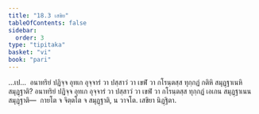 ```yaml
---
title: "18.3 เสขิย"
tableOfContents: false
sidebar:
  order: 3
type: "tipitaka"
basket: "vi"
book: "pari"
---
```



<DynamicBreadcrumb />

<Division number="472" book="pari">

<Paragraph number="2220" book="pari">
…เป…  อนาทริยํ ปฏิจฺจ อุทเก อุจฺจารํ วา ปสฺสาวํ วา เขฬํ วา กโรนฺตสฺส ทุกฺกฏํ กติหิ สมุฏฺฐาเนหิ สมุฏฺฐาติ? อนาทริยํ ปฏิจฺจ อุทเก อุจฺจารํ วา ปสฺสาวํ วา เขฬํ วา กโรนฺตสฺส ทุกฺกฏํ เอเกน สมุฏฺฐาเนน สมุฏฺฐาติ—  กายโต จ จิตฺตโต จ สมุฏฺฐาติ, น วาจโต.

</Paragraph>
</Division>

<Paragraph number="2221" type="center" book="pari">
เสขิยา นิฏฺฐิตา.
</Paragraph>